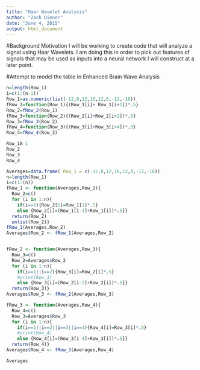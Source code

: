 ```yaml
---
title: "Haar Wavelet Analysis"
author: "Zach Diener"
date: "June 4, 2015"
output: html_document
---
```

#Background Motivation
 I will be working to create code that will analyze a signal using Haar Wavelets. I am doing this in order to pick out features of signals that may be used as inputs into a neural network I will construct at a later point. 

#Attempt to model the table in Enhanced Brain Wave Analysis 
```r
n=length(Row_1)
i=c(1:(n-1))
Row_1=as.numeric(list(-12,0,12,16,12,0,-12,-16))
fRow_2=function(Row_1){(Row_1[i]+ Row_1[i+1])*.5}
Row_2=fRow_2(Row_1)
fRow_3=function(Row_2){(Row_2[i]+Row_2[i+2])*.5}
Row_3=fRow_3(Row_2)
fRow_4=function(Row_3){(Row_3[i]+Row_3[i+4])*.5}
Row_4=fRow_4(Row_3)

Row_1A-1
Row_2
Row_3
Row_4

```



```r
Averages=data.frame( Row_1 = c(-12,0,12,16,12,0,-12,-16))
n=length(Row_1)
i=c(1:(n))
fRow_1 <- function(Averages,Row_2){
  Row_2=c()
  for (i in 1:n){ 
    if(i==1){Row_2[1]=Row_1[1]*.5} 
    else {Row_2[i]=(Row_1[i-1]+Row_1[i])*.5}} 
  return(Row_2)
  unlist(Row_2)}
fRow_1(Averages,Row_2)
Averages$Row_2 <- fRow_1(Averages,Row_2)


fRow_2 <- function(Averages,Row_3){
  Row_3=c()
  Row_2=Averages$Row_2
  for (i in 1:n){ 
    if(i==1||i==2){Row_3[i]=Row_2[i]*.5} 
    #print(Row_3) 
    else {Row_3[i]=(Row_2[i-2]+Row_2[i])*.5}} 
  return(Row_3)}
Averages$Row_3 <- fRow_2(Averages,Row_3)

fRow_3 <- function(Averages,Row_4){
  Row_4=c()
  Row_3=Averages$Row_3
  for (i in 1:n){ 
    if(i==1||i==2||i==3||i==4){Row_4[i]=Row_3[i]*.5} 
    #print(Row_4) 
    else {Row_4[i]=(Row_3[i-4]+Row_3[i])*.5}} 
  return(Row_4)}
Averages$Row_4 <- fRow_3(Averages,Row_4)

Averages

```


